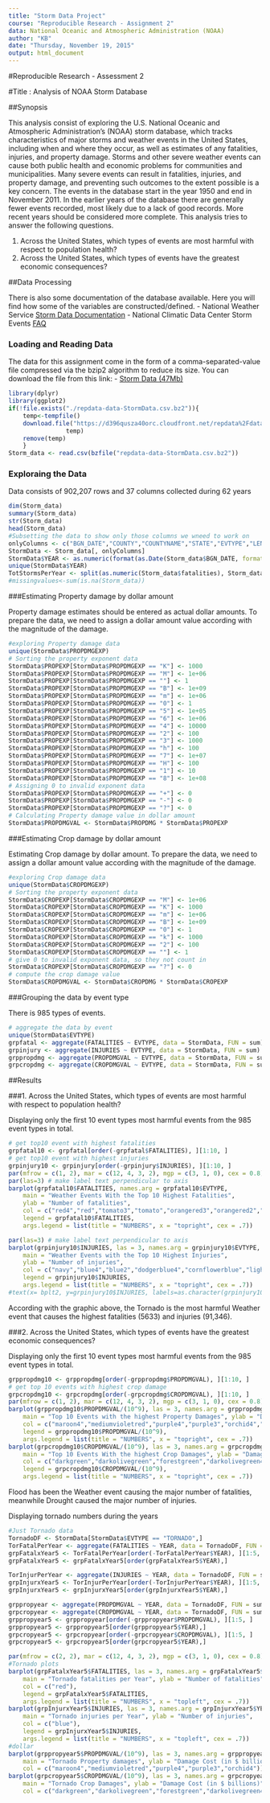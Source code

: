 ```yaml
---
title: "Storm Data Project"
course: "Reproducible Research - Assignment 2"
data: National Oceanic and Atmospheric Administration (NOAA)
author: "KB"
date: "Thursday, November 19, 2015"
output: html_document
---
```


#Reproducible Research - Assessment 2

#Title : Analysis of NOAA Storm Database

##Synopsis

This analysis consist of exploring the U.S. National Oceanic and Atmospheric Administration's (NOAA) storm database,
which tracks characteristics of major storms and weather events in the United States, including when and where they
occur, as well as estimates of any fatalities, injuries, and property damage.
Storms and other severe weather events can cause both public health and economic problems for communities and 
municipalities. Many severe events can result in fatalities, injuries, and property damage, and preventing such
outcomes to the extent possible is a key concern.
The events in the database start in the year 1950 and end in November 2011. In the earlier years of the database there are generally fewer events recorded, most likely due to a lack of good records. More recent years should be considered more complete.
This analysis tries to answer the following questions.

1. Across the United States, which types of events are most harmful with respect to population health?
2. Across the United States, which types of events have the greatest economic consequences?

##Data Processing

There is also some documentation of the database available. Here you will find how some of the variables are constructed/defined.
- National Weather Service [Storm Data Documentation](https://d396qusza40orc.cloudfront.net/repdata%2Fpeer2_doc%2Fpd01016005curr.pdf)
- National Climatic Data Center Storm Events [FAQ](https://d396qusza40orc.cloudfront.net/repdata%2Fpeer2_doc%2FNCDC%20Storm%20Events-FAQ%20Page.pdf)

### Loading and Reading Data

The data for this assignment come in the form of a comma-separated-value file compressed via the bzip2 algorithm to reduce its size. You can download the file from this link:
- [Storm Data (47Mb)](https://d396qusza40orc.cloudfront.net/repdata%2Fdata%2FStormData.csv.bz2)

```r
library(dplyr)
library(ggplot2)
if(!file.exists("./repdata-data-StormData.csv.bz2")){
    temp<-tempfile()
    download.file("https://d396qusza40orc.cloudfront.net/repdata%2Fdata%2FStormData.csv.bz2",
                temp)
    remove(temp)
    }
Storm_data <- read.csv(bzfile("repdata-data-StormData.csv.bz2"))
```

### Exploraing the Data

Data consists of 902,207 rows and 37 columns collected during 62 years

```r
dim(Storm_data)
summary(Storm_data)
str(Storm_data)
head(Storm_data)
#Subsetting the data to show only those columns we wneed to work on
onlyColumns <- c("BGN_DATE","COUNTY","COUNTYNAME","STATE","EVTYPE","LENGTH","WIDTH","FATALITIES","INJURIES","PROPDMG", "PROPDMGEXP","CROPDMG","CROPDMGEXP")
StormData <- Storm_data[, onlyColumns]
StormData$YEAR <- as.numeric(format(as.Date(Storm_data$BGN_DATE, format = "%m/%d/%Y %H:%M:%S"), "%Y"))
unique(StormData$YEAR)
TotStormsPerYear <- split(as.numeric(Storm_data$fatalities), Storm_data$year)
#missingvalues<-sum(is.na(Storm_data))
```

###Estimating Property damage by dollar amount

Property damage estimates should be entered as actual dollar amounts. To prepare the data, we need to assign a dollar amount value according with the magnitude of the damage.

```r
#exploring Property damage data
unique(StormData$PROPDMGEXP)
# Sorting the property exponent data
StormData$PROPEXP[StormData$PROPDMGEXP == "K"] <- 1000
StormData$PROPEXP[StormData$PROPDMGEXP == "M"] <- 1e+06
StormData$PROPEXP[StormData$PROPDMGEXP == ""] <- 1
StormData$PROPEXP[StormData$PROPDMGEXP == "B"] <- 1e+09
StormData$PROPEXP[StormData$PROPDMGEXP == "m"] <- 1e+06
StormData$PROPEXP[StormData$PROPDMGEXP == "0"] <- 1
StormData$PROPEXP[StormData$PROPDMGEXP == "5"] <- 1e+05
StormData$PROPEXP[StormData$PROPDMGEXP == "6"] <- 1e+06
StormData$PROPEXP[StormData$PROPDMGEXP == "4"] <- 10000
StormData$PROPEXP[StormData$PROPDMGEXP == "2"] <- 100
StormData$PROPEXP[StormData$PROPDMGEXP == "3"] <- 1000
StormData$PROPEXP[StormData$PROPDMGEXP == "h"] <- 100
StormData$PROPEXP[StormData$PROPDMGEXP == "7"] <- 1e+07
StormData$PROPEXP[StormData$PROPDMGEXP == "H"] <- 100
StormData$PROPEXP[StormData$PROPDMGEXP == "1"] <- 10
StormData$PROPEXP[StormData$PROPDMGEXP == "8"] <- 1e+08
# Assigning 0 to invalid exponent data
StormData$PROPEXP[StormData$PROPDMGEXP == "+"] <- 0
StormData$PROPEXP[StormData$PROPDMGEXP == "-"] <- 0
StormData$PROPEXP[StormData$PROPDMGEXP == "?"] <- 0
# Calculating Property damage value in dollar amount
StormData$PROPDMGVAL <- StormData$PROPDMG * StormData$PROPEXP
```

###Estimating Crop damage by dollar amount

Estimating Crop damage by dollar amount. To prepare the data, we need to assign a dollar amount value according with the magnitude of the damage.

```r
#exploring Crop damage data
unique(StormData$CROPDMGEXP)
# Sorting the property exponent data
StormData$CROPEXP[StormData$CROPDMGEXP == "M"] <- 1e+06
StormData$CROPEXP[StormData$CROPDMGEXP == "K"] <- 1000
StormData$CROPEXP[StormData$CROPDMGEXP == "m"] <- 1e+06
StormData$CROPEXP[StormData$CROPDMGEXP == "B"] <- 1e+09
StormData$CROPEXP[StormData$CROPDMGEXP == "0"] <- 1
StormData$CROPEXP[StormData$CROPDMGEXP == "k"] <- 1000
StormData$CROPEXP[StormData$CROPDMGEXP == "2"] <- 100
StormData$CROPEXP[StormData$CROPDMGEXP == ""] <- 1
# give 0 to invalid exponent data, so they not count in
StormData$CROPEXP[StormData$CROPDMGEXP == "?"] <- 0
# compute the crop damage value
StormData$CROPDMGVAL <- StormData$CROPDMG * StormData$CROPEXP
```

###Grouping the data by event type

There is 985 types of events.

```r
# aggregate the data by event
unique(StormData$EVTYPE)
grpfatal <- aggregate(FATALITIES ~ EVTYPE, data = StormData, FUN = sum)
grpinjury <- aggregate(INJURIES ~ EVTYPE, data = StormData, FUN = sum)
grppropdmg <- aggregate(PROPDMGVAL ~ EVTYPE, data = StormData, FUN = sum)
grpcropdmg <- aggregate(CROPDMGVAL ~ EVTYPE, data = StormData, FUN = sum)

```

##Results

###1. Across the United States, which types of events are most harmful with respect to population health?

Displaying only the first 10 event types most harmful events from the 985 event types in total.

```r
# get top10 event with highest fatalities
grpfatal10 <- grpfatal[order(-grpfatal$FATALITIES), ][1:10, ]
# get top10 event with highest injuries
grpinjury10 <- grpinjury[order(-grpinjury$INJURIES), ][1:10, ]
par(mfrow = c(1, 2), mar = c(12, 4, 3, 2), mgp = c(3, 1, 0), cex = 0.8)
par(las=3) # make label text perpendicular to axis
barplot(grpfatal10$FATALITIES, names.arg = grpfatal10$EVTYPE, 
    main = "Weather Events With the Top 10 Highest Fatalities", 
    ylab = "Number of fatalities", 
    col = c("red4","red","tomato3","tomato","orangered3","orangered2","orangered","orange","yellow","yellow3"),
    legend = grpfatal10$FATALITIES,
    args.legend = list(title = "NUMBERS", x = "topright", cex = .7))

par(las=3) # make label text perpendicular to axis
barplot(grpinjury10$INJURIES, las = 3, names.arg = grpinjury10$EVTYPE, 
    main = "Weather Events with the Top 10 Highest Injuries", 
    ylab = "Number of injuries", 
    col = c("navy","blue4","blue2","dodgerblue4","cornflowerblue","lightblue4","lightslateblue","deepskyblue","lightblue","lightblue1"),
    legend = grpinjury10$INJURIES,
    args.legend = list(title = "NUMBERS", x = "topright", cex = .7))
#text(x= bplt2, y=grpinjury10$INJURIES, labels=as.character(grpinjury10$INJURIES), xpd=TRUE, col="white")
```
    
According with the graphic above, the Tornado is the most harmful Weather event that causes the highest fatalities (5633) and injuries (91,346).

###2. Across the United States, which types of events have the greatest economic consequences?

Displaying only the first 10 event types most harmful events from the 985 event types in total.

```r
grppropdmg10 <- grppropdmg[order(-grppropdmg$PROPDMGVAL), ][1:10, ]
# get top 10 events with highest crop damage
grpcropdmg10 <- grpcropdmg[order(-grpcropdmg$CROPDMGVAL), ][1:10, ]
par(mfrow = c(1, 2), mar = c(12, 4, 3, 2), mgp = c(3, 1, 0), cex = 0.8)
barplot(grppropdmg10$PROPDMGVAL/(10^9), las = 3, names.arg = grppropdmg10$EVTYPE, 
    main = "Top 10 Events with the highest Property Damages", ylab = "Damage Cost (in $ billions)", 
    col = c("maroon4","mediumvioletred","purple4","purple3","orchid4","plum4","plum3","plum2","mistyrose","moccasin"),
    legend = grppropdmg10$PROPDMGVAL/(10^9),
    args.legend = list(title = "NUMBERS", x = "topright", cex = .7))
barplot(grpcropdmg10$CROPDMGVAL/(10^9), las = 3, names.arg = grpcropdmg10$EVTYPE, 
    main = "Top 10 Events With the highest Crop Damages", ylab = "Damage Cost (in $ billions)", 
    col = c("darkgreen","darkolivegreen","forestgreen","darkolivegreen4","green4","limegreen","mediumseagreen","mediumspringgreen","olivedrab3","olivedrab1"),
    legend = grpcropdmg10$CROPDMGVAL/(10^9),
    args.legend = list(title = "NUMBERS", x = "topright", cex = .7))
```

Flood has been the Weather event causing the major number of fatalities, meanwhile Drought caused the major number of injuries.

Displaying tornado numbers during the years

```r
#Just Tornado data
TornadoDF <- StormData[StormData$EVTYPE == "TORNADO",]
TorFatalPerYear <- aggregate(FATALITIES ~ YEAR, data = TornadoDF, FUN = sum)
grpFatalxYear5 <- TorFatalPerYear[order(-TorFatalPerYear$YEAR), ][1:5, ]
grpFatalxYear5 <- grpFatalxYear5[order(grpFatalxYear5$YEAR),]

TorInjurPerYear <- aggregate(INJURIES ~ YEAR, data = TornadoDF, FUN = sum)
grpInjurxYear5 <- TorInjurPerYear[order(-TorInjurPerYear$YEAR), ][1:5, ]
grpInjurxYear5 <- grpInjurxYear5[order(grpInjurxYear5$YEAR),]

grppropyear <- aggregate(PROPDMGVAL ~ YEAR, data = TornadoDF, FUN = sum)
grpcropyear <- aggregate(CROPDMGVAL ~ YEAR, data = TornadoDF, FUN = sum)
grppropyear5 <- grppropyear[order(-grppropyear$PROPDMGVAL), ][1:5, ]
grppropyear5 <- grppropyear5[order(grppropyear5$YEAR),]
grpcropyear5 <- grpcropyear[order(-grpcropyear$CROPDMGVAL), ][1:5, ]
grpcropyear5 <- grpcropyear5[order(grpcropyear5$YEAR),]

par(mfrow = c(2, 2), mar = c(12, 4, 3, 2), mgp = c(3, 1, 0), cex = 0.8)
#Tornado plots
barplot(grpFatalxYear5$FATALITIES, las = 3, names.arg = grpFatalxYear5$YEAR, 
    main = "Tornado fatalities per Year", ylab = "Number of fatalities", 
    col = c("red"),
    legend = grpFatalxYear5$FATALITIES,
    args.legend = list(title = "NUMBERS", x = "topleft", cex = .7))
barplot(grpInjurxYear5$INJURIES, las = 3, names.arg = grpInjurxYear5$YEAR, 
    main = "Tornado injuries per Year", ylab = "Number of injuries", 
    col = c("blue"),
    legend = grpInjurxYear5$INJURIES,
    args.legend = list(title = "NUMBERS", x = "topleft", cex = .7))
#dollar
barplot(grppropyear5$PROPDMGVAL/(10^9), las = 3, names.arg = grppropyear5$YEAR, 
    main = "Tornado Property damages", ylab = "Damage Cost (in $ billions)", 
    col = c("maroon4","mediumvioletred","purple4","purple3","orchid4"))
barplot(grpcropyear5$CROPDMGVAL/(10^9), las = 3, names.arg = grpcropyear5$YEAR, 
    main = "Tornado Crop Damages", ylab = "Damage Cost (in $ billions)", 
    col = c("darkgreen","darkolivegreen","forestgreen","darkolivegreen4","green4"))

```